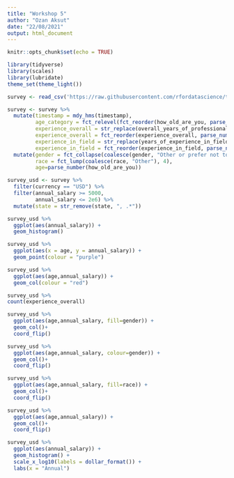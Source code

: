```yaml
---
title: "Workshop 5"
author: "Ozan Aksut"
date: "22/08/2021"
output: html_document
---
```


```r
knitr::opts_chunk$set(echo = TRUE)
```


```r
library(tidyverse)
library(scales)
library(lubridate)
theme_set(theme_light())

```

```r
survey <- read_csv('https://raw.githubusercontent.com/rfordatascience/tidytuesday/master/data/2021/2021-05-18/survey.csv')

```




```r
survey <- survey %>%
  mutate(timestamp = mdy_hms(timestamp),
         age_category = fct_relevel(fct_reorder(how_old_are_you, parse_number(how_old_are_you)), "under 18"),
         experience_overall = str_replace(overall_years_of_professional_experience, " - ", "-"),
         experience_overall = fct_reorder(experience_overall, parse_number(experience_overall)),
         experience_in_field = str_replace(years_of_experience_in_field, " - ", "-"),
         experience_in_field = fct_reorder(experience_in_field, parse_number(experience_in_field))) %>%
  mutate(gender = fct_collapse(coalesce(gender, "Other or prefer not to answer"), "Other or prefer not to answer" = c("Other or prefer not to answer", "Prefer not to answer")),
         race = fct_lump(coalesce(race, "Other"), 4),
         age=parse_number(how_old_are_you))

survey_usd <- survey %>%
  filter(currency == "USD") %>%
  filter(annual_salary >= 5000,
         annual_salary <= 2e6) %>%
  mutate(state = str_remove(state, ", .*"))

```



```r
survey_usd %>%
  ggplot(aes(annual_salary)) +
  geom_histogram() 

```



```r
survey_usd %>%
  ggplot(aes(x = age, y = annual_salary)) +
  geom_point(colour = "purple")

```





```r
survey_usd %>%
  ggplot(aes(age,annual_salary)) +
  geom_col(colour = "red")

```


```r
survey_usd %>%
count(experience_overall)
```



```r
survey_usd %>%
  ggplot(aes(age,annual_salary, fill=gender)) +
  geom_col()+
  coord_flip()

```


```r

survey_usd %>%
  ggplot(aes(age,annual_salary, colour=gender)) +
  geom_col()+
  coord_flip()

```




```r
survey_usd %>%
  ggplot(aes(age,annual_salary, fill=race)) +
  geom_col()+
  coord_flip()

```


```r
survey_usd %>%
  ggplot(aes(age,annual_salary)) +
  geom_col()+
  coord_flip()

```



```r
survey_usd %>%
  ggplot(aes(annual_salary)) +
  geom_histogram() +
  scale_x_log10(labels = dollar_format()) +
  labs(x = "Annual")
```



































